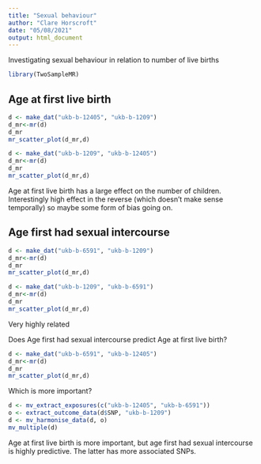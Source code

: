 ```yaml
---
title: "Sexual behaviour"
author: "Clare Horscroft"
date: "05/08/2021"
output: html_document
---
```


Investigating sexual behaviour in relation to number of live births

```r
library(TwoSampleMR)
```

## Age at first live birth

```r
d <- make_dat("ukb-b-12405", "ukb-b-1209")
d_mr<-mr(d)
d_mr
mr_scatter_plot(d_mr,d)
```

```r
d <- make_dat("ukb-b-1209", "ukb-b-12405")
d_mr<-mr(d)
d_mr
mr_scatter_plot(d_mr,d)
```

Age at first live birth has a large effect on the number of children. Interestingly high effect in the reverse (which doesn't make sense temporally) so maybe some form of bias going on.

## Age first had sexual intercourse 

```r
d <- make_dat("ukb-b-6591", "ukb-b-1209")
d_mr<-mr(d)
d_mr
mr_scatter_plot(d_mr,d)
```

```r
d <- make_dat("ukb-b-1209", "ukb-b-6591")
d_mr<-mr(d)
d_mr
mr_scatter_plot(d_mr,d)
```

Very highly related

Does Age first had sexual intercourse predict Age at first live birth?

```r
d <- make_dat("ukb-b-6591", "ukb-b-12405")
d_mr<-mr(d)
d_mr
mr_scatter_plot(d_mr,d)
```

Which is more important?

```r
d <- mv_extract_exposures(c("ukb-b-12405", "ukb-b-6591"))
o <- extract_outcome_data(d$SNP, "ukb-b-1209")
d <- mv_harmonise_data(d, o)
mv_multiple(d)
```

Age at first live birth is more important, but age first had sexual intercourse is highly predictive. The latter has more associated SNPs.
